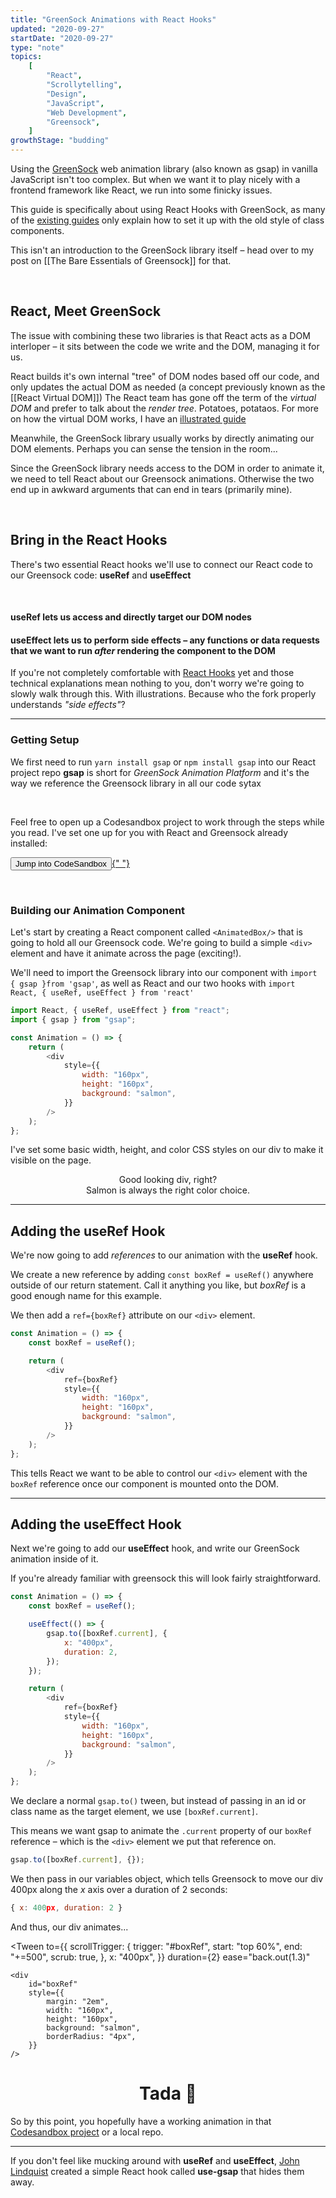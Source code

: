 ```yaml
---
title: "GreenSock Animations with React Hooks"
updated: "2020-09-27"
startDate: "2020-09-27"
type: "note"
topics:
    [
        "React",
        "Scrollytelling",
        "Design",
        "JavaScript",
        "Web Development",
        "Greensock",
    ]
growthStage: "budding"
---
```


<IntroParagraph>

Using the [GreenSock](https://greensock.com/) web animation library (also known as gsap) in vanilla JavaScript isn't too complex. But when we want it to play nicely with a frontend framework like React, we run into some finicky issues.

</IntroParagraph>

This guide is specifically about using React Hooks with GreenSock, as many of the [existing guides](https://greensock.com/react/) only explain how to set it up with the old style of class components.

This isn't an introduction to the GreenSock library itself – head over to my post on [[The Bare Essentials of Greensock]] for that.

<br />

## React, Meet GreenSock

The issue with combining these two libraries is that React acts as a DOM interloper – it sits between the code we write and the DOM, managing it for us.

React builds it's own internal "tree" of DOM nodes based off our code, and only updates the actual DOM as needed (a concept previously known as the [[React Virtual DOM]]) <Footnote idName={1}>The React team has gone off the term of the _virtual DOM_ and prefer to talk about the _render tree_. Potatoes, potataos. For more on how the virtual DOM works, I have an [illustrated guide](/react-vdom)</Footnote>

<Halfspacer />

<BasicImage
    alt="A diagram of React generating all the DOM nodes for us"
    src="https://res.cloudinary.com/dg3gyk0gu/image/upload/c_scale,f_auto,q_auto:best,w_1400/v1600973172/maggieappleton.com/notes/gsap/react-greensock-2.png"
/>

Meanwhile, the GreenSock library usually works by directly animating our DOM elements. Perhaps you can sense the tension in the room...

Since the GreenSock library needs access to the DOM in order to animate it, we need to tell React about our Greensock animations. Otherwise the two end up in awkward arguments that can end in tears (primarily mine).

<br />

## Bring in the React Hooks

There's two essential React hooks we'll use to connect our React code to our Greensock code: **useRef** and **useEffect**

<br />

<SimpleCard width="740px">

#### **useRef** lets us access and directly target our DOM nodes

</SimpleCard>

<SimpleCard width="740px">

#### **useEffect** lets us to perform side effects – any functions or data requests that we want to run _after_ rendering the component to the DOM

</SimpleCard>

If you're not completely comfortable with [React Hooks](https://www.freecodecamp.org/news/beginners-guide-to-using-react-hooks/) yet and those technical explanations mean nothing to you, don't worry we're going to slowly walk through this. With illustrations. Because who the fork properly understands _"side effects"_?

---

### Getting Setup

We first need to run `yarn install gsap` or `npm install gsap` into our React project repo <Footnote idName={2}>**gsap** is short for _GreenSock Animation Platform_ and it's the way we reference the Greensock library in all our code sytax</Footnote>

<br />

<SimpleCard width="740px" center>

Feel free to open up a Codesandbox project to work through the steps while you read. I've set one up for you with React and Greensock already installed:

<p>
    <a
        noTip
        href="https://codesandbox.io/s/reacthooks-greensock-demo-xjoti?file=/src/AnimatedBox.js"
    >
        <button style={{ marginTop: "0.2em" }}>Jump into CodeSandbox</button>{" "}
    </a>
</p>

</SimpleCard>

<br />

### Building our Animation Component

Let's start by creating a React component called `<AnimatedBox/>` that is going to hold all our Greensock code. We're going to build a simple `<div>` element and have it animate across the page (exciting!).

We'll need to import the Greensock library into our component with `import { gsap }from 'gsap'`, as well as React and our two hooks with `import React, { useRef, useEffect } from 'react'`

```js
import React, { useRef, useEffect } from "react";
import { gsap } from "gsap";

const Animation = () => {
    return (
        <div
            style={{
                width: "160px",
                height: "160px",
                background: "salmon",
            }}
        />
    );
};
```

<p>
    I've set some basic width, height, and color CSS styles on our div to make
    it visible on the page.
</p>

<div
    style={{
        margin: "2em auto",
        width: "160px",
        height: "160px",
        background: "salmon",
        borderRadius: "4px",
    }}
/>

<Center>

Good looking div, right?  
Salmon is always the right color choice.

</Center>

---

## Adding the useRef Hook

We're now going to add _references_ to our animation with the **useRef** hook.

We create a new reference by adding `const boxRef = useRef()` anywhere outside of our return statement. Call it anything you like, but _boxRef_ is a good enough name for this example.

We then add a `ref={boxRef}` attribute on our `<div>` element.

```js
const Animation = () => {
    const boxRef = useRef();

    return (
        <div
            ref={boxRef}
            style={{
                width: "160px",
                height: "160px",
                background: "salmon",
            }}
        />
    );
};
```

This tells React we want to be able to control our `<div>` element with the `boxRef` reference once our component is mounted onto the DOM.

---

## Adding the useEffect Hook

Next we're going to add our **useEffect** hook, and write our GreenSock animation inside of it.

If you're already familiar with greensock this will look fairly straightforward.

```js
const Animation = () => {
    const boxRef = useRef();

    useEffect(() => {
        gsap.to([boxRef.current], {
            x: "400px",
            duration: 2,
        });
    });

    return (
        <div
            ref={boxRef}
            style={{
                width: "160px",
                height: "160px",
                background: "salmon",
            }}
        />
    );
};
```

We declare a normal `gsap.to()` tween, but instead of passing in an id or class name as the target element, we use `[boxRef.current]`.

This means we want gsap to animate the `.current` property of our `boxRef` reference – which is the `<div>` element we put that reference on.

```js
gsap.to([boxRef.current], {});
```

We then pass in our variables object, which tells Greensock to move our div 400px along the _x_ axis over a duration of 2 seconds:

```js
{ x: 400px, duration: 2 }
```

And thus, our div animates...

<p>

<Tween
    to={{
        scrollTrigger: {
            trigger: "#boxRef",
            start: "top 60%",
            end: "+=500",
            scrub: true,
        },
        x: "400px",
    }}
    duration={2}
    ease="back.out(1.3)"
>
    <div
        id="boxRef"
        style={{
            margin: "2em",
            width: "160px",
            height: "160px",
            background: "salmon",
            borderRadius: "4px",
        }}
    />
</Tween>

</p>

<Center>

# Tada <span>🎉</span>

</Center>

So by this point, you hopefully have a working animation in that [Codesandbox project](https://codesandbox.io/s/reacthooks-greensock-demo-xjoti?file=/src/AnimatedBox.js) or a local repo.

---

If you don't feel like mucking around with **useRef** and **useEffect**, [John Lindquist](https://johnlindquist.com/use-greensock-with-react-hooks/) created a simple React hook called **use-gsap** that hides them away.
